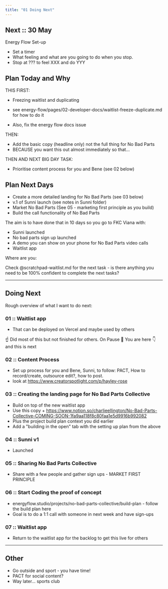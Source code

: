 ```yaml
---
title: "01 Doing Next"
---
```


## Next :: 30 May 

Energy Flow Set-up 
- Set a timer 
- What feeling and what are you going to do when you stop. 
- Stop at ??? to feel XXX and do YYY 

## Plan Today and Why 

THIS FIRST: 
- Freezing waitlist and duplicating 
- see energy-flow/pages/02-developer-docs/waitlist-freeze-duplicate.md for how to do it

- Also, fix the energy flow docs issue

THEN: 
- Add the basic copy (headline only) not the full thing for No Bad Parts 
- BECAUSE you want this out almost immediately so that... 

THEN AND NEXT BIG DAY TASK: 
- Prioritise content process for you and Bene (see 02 below)

## Plan Next Days 

- Create a more detailed landing for No Bad Parts (see 03 below)
- v.1 of Sunni launch (see notes in Sunni folder)
- Market No Bad Parts (See 05 - marketing first principle as you build)
- Build the call functionality of No Bad Parts 

The aim is to have done that in 10 days so you go to FKC Viana with: 

- Sunni launched 
- No bad parts sign up launched 
- A demo you can show on your phone for No Bad Parts video calls 
- Waitlist app 

Where are you: 

Check @scratchpad-waitlist.md for the next task - is there anything you need to be 100% confident to complete the next tasks? 

---

## Doing Next

Rough overview of what I want to do next: 

### 01 :: Waitlist app 
- That can be deployed on Vercel and maybe used by others 

☝️ Did most of this but not finished for others. On Pause 
📍 You are here 
👇 and this is next 

### 02 :: Content Process 
- Set up process for you and Bene, Sunni, to follow: PACT, How to record/create, outsource edit?, how to post. 
- look at https://www.creatorspotlight.com/p/hayley-rose 

### 03 :: Creating the landing page for No Bad Parts Collective 
- Build on top of the new waitlist app 
- Use this copy + https://www.notion.so/charlieellington/No-Bad-Parts-Collective-COMING-SOON-1fa9aa118f8c80faa1e5d9916b992082
- Plus the project build plan context you did earlier 
- Add a "building in the open" tab with the setting up plan from the above 

### 04 :: Sunni v1 
- Launched 

### 05 :: Sharing No Bad Parts Collective 
- Share with a few people and gather sign ups - MARKET FIRST PRINCIPLE 

### 06 :: Start Coding the proof of concept 
- energyflow.studio/projects/no-bad-parts-collective/build-plan - follow the build plan here 
- Goal is to do a 1:1 call with someone in next week and have sign-ups 

### 07 :: Waitlist app 
- Return to the waitlist app for the backlog to get this live for others 

---

## Other 

- Go outside and sport - you have time! 
- PACT for social content? 
- Way later... sports club 